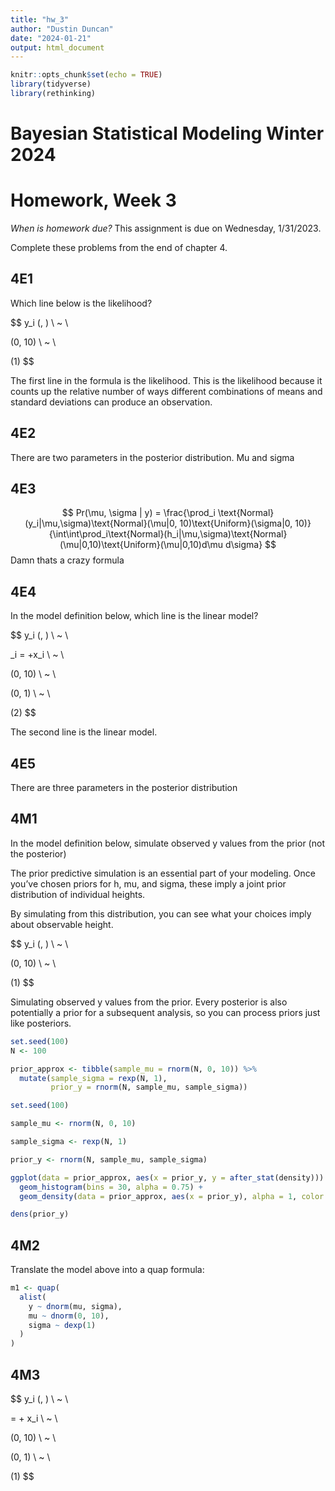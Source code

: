 ```yaml
---
title: "hw_3"
author: "Dustin Duncan"
date: "2024-01-21"
output: html_document
---
```


```r
knitr::opts_chunk$set(echo = TRUE)
library(tidyverse)
library(rethinking)
```

# Bayesian Statistical Modeling Winter 2024
# Homework, Week 3

*When is homework due?*  This assignment is due on Wednesday, 1/31/2023. 


Complete these problems from the end of chapter 4.

## 4E1

Which line below is the likelihood? 

$$
y_i \sim \text{Normal}(\mu, \sigma) \\ ~ \\ 

\mu \sim \text{Normal}(0, 10) \\ ~ \\ 

\sigma \sim \text{Exponential}(1)
$$

The first line in the formula is the likelihood. This is the likelihood because it counts up the relative number of ways different combinations of means and standard deviations can produce an observation. 

## 4E2

There are two parameters in the posterior distribution. Mu and sigma 

## 4E3

$$
Pr(\mu, \sigma | y) = \frac{\prod_i \text{Normal}(y_i|\mu,\sigma)\text{Normal}(\mu|0, 10)\text{Uniform}(\sigma|0, 10)}{\int\int\prod_i\text{Normal}(h_i|\mu,\sigma)\text{Normal}(\mu|0,10)\text{Uniform}(\mu|0,10)d\mu d\sigma}
$$
Damn thats a crazy formula 

## 4E4

In the model definition below, which line is the linear model?

$$
y_i \sim \text{Normal}(\mu, \sigma) \\ ~ \\ 

\mu_i = \alpha +\beta x_i \\ ~ \\ 

\alpha \sim \text{Normal}(0, 10) \\ ~ \\

\beta \sim \text{Normal}(0, 1) \\ ~ \\

\sigma \sim \text{Exponential}(2)
$$

The second line is the linear model.

## 4E5

There are three parameters in the posterior distribution 

## 4M1  

In the model definition below, simulate observed y values from the prior (not the posterior)

The prior predictive simulation is an essential part of your modeling. Once you've chosen priors for h, mu, and sigma, these imply a joint prior distribution of individual heights.

By simulating from this distribution, you can see what your choices imply about observable height.

$$
y_i \sim \text{Normal}(\mu, \sigma) \\ ~ \\ 

\mu \sim \text{Normal}(0, 10) \\ ~ \\ 

\sigma \sim \text{Exponential}(1)
$$

Simulating observed y values from the prior. Every posterior is also potentially a prior for a subsequent analysis, so you can process priors just like posteriors. 

```r
set.seed(100)
N <- 100

prior_approx <- tibble(sample_mu = rnorm(N, 0, 10)) %>% 
  mutate(sample_sigma = rexp(N, 1),
         prior_y = rnorm(N, sample_mu, sample_sigma))

set.seed(100)

sample_mu <- rnorm(N, 0, 10)

sample_sigma <- rexp(N, 1)

prior_y <- rnorm(N, sample_mu, sample_sigma)

ggplot(data = prior_approx, aes(x = prior_y, y = after_stat(density))) + 
  geom_histogram(bins = 30, alpha = 0.75) + 
  geom_density(data = prior_approx, aes(x = prior_y), alpha = 1, color = "red")

dens(prior_y)
```


## 4M2  

Translate the model above into a quap formula:
```r
m1 <- quap(
  alist(
    y ~ dnorm(mu, sigma),
    mu ~ dnorm(0, 10),
    sigma ~ dexp(1)
  )
)
```


## 4M3

$$
y_i \sim \text{Normal}(\mu, \sigma) \\ ~ \\ 

\mu = \alpha + \beta x_i \\ ~ \\ 

\alpha \sim \text{Normal}(0, 10) \\ ~ \\

\beta \sim \text{Uniform}(0, 1) \\ ~ \\

\sigma \sim \text{Exponential}(1)
$$

